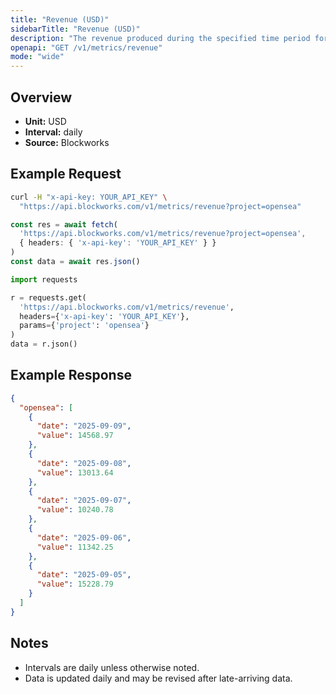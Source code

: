 ```yaml
---
title: "Revenue (USD)"
sidebarTitle: "Revenue (USD)"
description: "The revenue produced during the specified time period for given project."
openapi: "GET /v1/metrics/revenue"
mode: "wide"
---
```


## Overview

- **Unit:** USD
- **Interval:** daily
- **Source:** Blockworks

## Example Request

<CodeGroup>

```bash cURL
curl -H "x-api-key: YOUR_API_KEY" \
  "https://api.blockworks.com/v1/metrics/revenue?project=opensea"
```

```typescript TypeScript
const res = await fetch(
  'https://api.blockworks.com/v1/metrics/revenue?project=opensea',
  { headers: { 'x-api-key': 'YOUR_API_KEY' } }
)
const data = await res.json()
```

```python Python
import requests

r = requests.get(
  'https://api.blockworks.com/v1/metrics/revenue',
  headers={'x-api-key': 'YOUR_API_KEY'},
  params={'project': 'opensea'}
)
data = r.json()
```

</CodeGroup>

## Example Response

```json
{
  "opensea": [
    {
      "date": "2025-09-09",
      "value": 14568.97
    },
    {
      "date": "2025-09-08",
      "value": 13013.64
    },
    {
      "date": "2025-09-07",
      "value": 10240.78
    },
    {
      "date": "2025-09-06",
      "value": 11342.25
    },
    {
      "date": "2025-09-05",
      "value": 15228.79
    }
  ]
}
```

## Notes
- Intervals are daily unless otherwise noted.
- Data is updated daily and may be revised after late-arriving data.